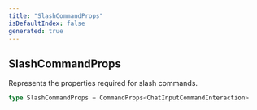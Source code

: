 ```yaml
---
title: "SlashCommandProps"
isDefaultIndex: false
generated: true
---
```



<!-- This file was generated from the CommandKit source. Do not modify. Instead, re-run the "docgen" script -->


## SlashCommandProps

<GenerationInfo sourceFile="packages/legacy/src/loadLegacyCommands.ts" sourceLine="137" packageName="@commandkit/legacy" />

Represents the properties required for slash commands.

```ts title="Signature"
type SlashCommandProps = CommandProps<ChatInputCommandInteraction>
```
